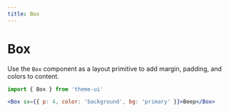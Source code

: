 ```yaml
---
title: Box
---
```


# Box

Use the `Box` component as a layout primitive to add margin, padding, and colors
to content.

```js
import { Box } from 'theme-ui'
```

```jsx live=true
<Box sx={{ p: 4, color: 'background', bg: 'primary' }}>Beep</Box>
```
